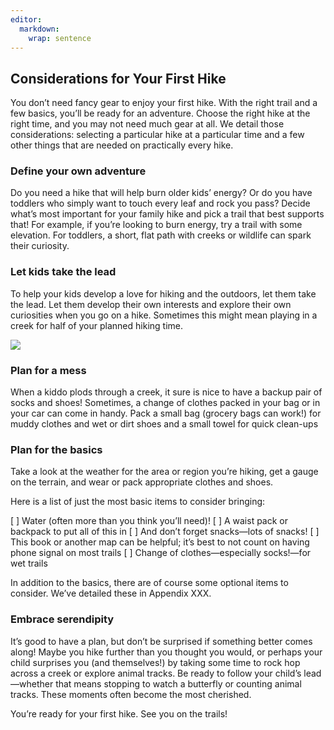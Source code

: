 ```yaml
---
editor: 
  markdown: 
    wrap: sentence
---
```


## Considerations for Your First Hike

You don’t need fancy gear to enjoy your first hike.
With the right trail and a few basics, you’ll be ready for an adventure.
Choose the right hike at the right time, and you may not need much gear at all.
We detail those considerations: selecting a particular hike at a particular time and a few other things that are needed on practically every hike.

### Define your own adventure

Do you need a hike that will help burn older kids' energy?
Or do you have toddlers who simply want to touch every leaf and rock you pass?
Decide what's most important for your family hike and pick a trail that best supports that!
For example, if you’re looking to burn energy, try a trail with some elevation.
For toddlers, a short, flat path with creeks or wildlife can spark their curiosity.

### Let kids take the lead

To help your kids develop a love for hiking and the outdoors, let them take the lead.
Let them develop their own interests and explore their own curiosities when you go on a hike.
Sometimes this might mean playing in a creek for half of your planned hiking time.

![](img/kidslooking.jpg)

### Plan for a mess

When a kiddo plods through a creek, it sure is nice to have a backup pair of socks and shoes!
Sometimes, a change of clothes packed in your bag or in your car can come in handy.
Pack a small bag (grocery bags can work!) for muddy clothes and wet or dirt shoes and a small towel for quick clean-ups

### Plan for the basics

Take a look at the weather for the area or region you're hiking, get a gauge on the terrain, and wear or pack appropriate clothes and shoes.

Here is a list of just the most basic items to consider bringing:

[ ] Water (often more than you think you'll need)!
[ ] A waist pack or backpack to put all of this in
[ ] And don’t forget snacks—lots of snacks!
[ ] This book or another map can be helpful; it's best to not count on having phone signal on most trails
[ ] Change of clothes---especially socks!---for wet trails

In addition to the basics, there are of course some optional items to consider. We've detailed these in Appendix XXX.

### Embrace serendipity

It's good to have a plan, but don't be surprised if something better comes along!
Maybe you hike further than you thought you would, or perhaps your child surprises you (and themselves!) by taking some time to rock hop across a creek or explore animal tracks.
Be ready to follow your child’s lead—whether that means stopping to watch a butterfly or counting animal tracks.
These moments often become the most cherished.

You're ready for your first hike. See you on the trails!
